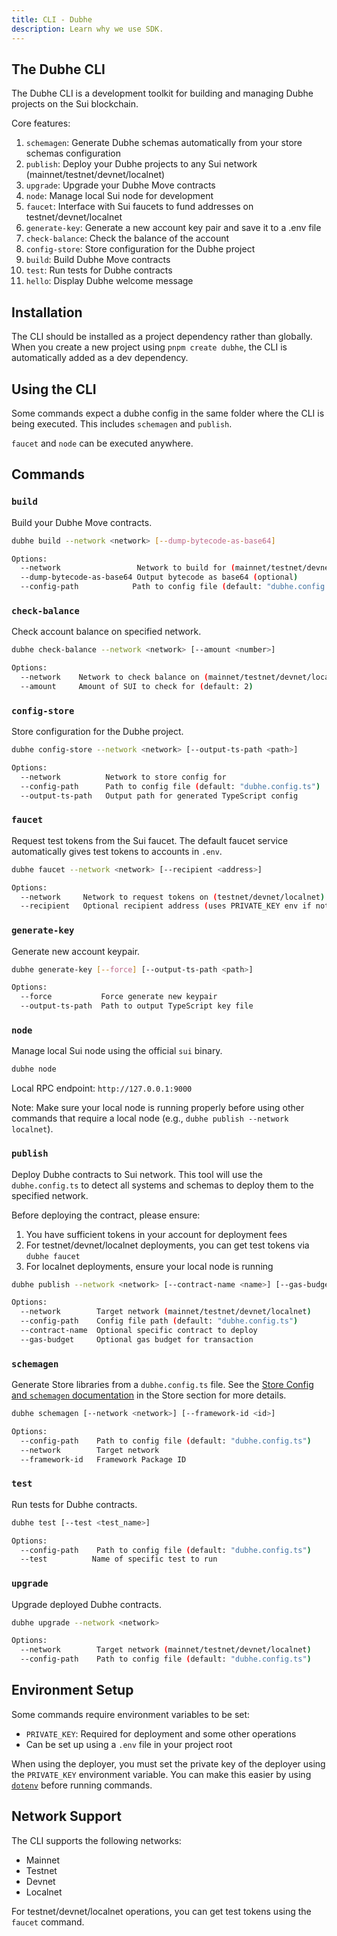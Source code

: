```yaml
---
title: CLI - Dubhe
description: Learn why we use SDK.
---
```


## The Dubhe CLI

The Dubhe CLI is a development toolkit for building and managing Dubhe projects on the Sui blockchain.

Core features:

1. `schemagen`: Generate Dubhe schemas automatically from your store schemas configuration
2. `publish`: Deploy your Dubhe projects to any Sui network (mainnet/testnet/devnet/localnet)
3. `upgrade`: Upgrade your Dubhe Move contracts
4. `node`: Manage local Sui node for development
5. `faucet`: Interface with Sui faucets to fund addresses on testnet/devnet/localnet
6. `generate-key`: Generate a new account key pair and save it to a .env file
7. `check-balance`: Check the balance of the account
8. `config-store`: Store configuration for the Dubhe project
9. `build`: Build Dubhe Move contracts
10. `test`: Run tests for Dubhe contracts
11. `hello`: Display Dubhe welcome message

## Installation

The CLI should be installed as a project dependency rather than globally. When you create a new project using `pnpm create dubhe`, the CLI is automatically added as a dev dependency.

## Using the CLI

Some commands expect a dubhe config in the same folder where the CLI is being executed. This includes `schemagen` and `publish`.

`faucet` and `node` can be executed anywhere.

## Commands

### `build`

Build your Dubhe Move contracts.

```bash
dubhe build --network <network> [--dump-bytecode-as-base64]

Options:
  --network                 Network to build for (mainnet/testnet/devnet/localnet)
  --dump-bytecode-as-base64 Output bytecode as base64 (optional)
  --config-path            Path to config file (default: "dubhe.config.ts")
```

### `check-balance`

Check account balance on specified network.

```bash
dubhe check-balance --network <network> [--amount <number>]

Options:
  --network    Network to check balance on (mainnet/testnet/devnet/localnet)
  --amount     Amount of SUI to check for (default: 2)
```

### `config-store`

Store configuration for the Dubhe project.

```bash
dubhe config-store --network <network> [--output-ts-path <path>]

Options:
  --network          Network to store config for
  --config-path      Path to config file (default: "dubhe.config.ts")
  --output-ts-path   Output path for generated TypeScript config
```

### `faucet`

Request test tokens from the Sui faucet. The default faucet service automatically gives test tokens to accounts in `.env`.

```bash
dubhe faucet --network <network> [--recipient <address>]

Options:
  --network     Network to request tokens on (testnet/devnet/localnet)
  --recipient   Optional recipient address (uses PRIVATE_KEY env if not specified)
```

### `generate-key`

Generate new account keypair.

```bash
dubhe generate-key [--force] [--output-ts-path <path>]

Options:
  --force           Force generate new keypair
  --output-ts-path  Path to output TypeScript key file
```

### `node`

Manage local Sui node using the official `sui` binary.

```bash
dubhe node
```

Local RPC endpoint: `http://127.0.0.1:9000`

Note: Make sure your local node is running properly before using other commands that require a local node (e.g., `dubhe publish --network localnet`).

### `publish`

Deploy Dubhe contracts to Sui network. This tool will use the `dubhe.config.ts` to detect all systems and schemas to deploy them to the specified network.

Before deploying the contract, please ensure:

1. You have sufficient tokens in your account for deployment fees
2. For testnet/devnet/localnet deployments, you can get test tokens via `dubhe faucet`
3. For localnet deployments, ensure your local node is running

```bash
dubhe publish --network <network> [--contract-name <name>] [--gas-budget <number>]

Options:
  --network        Target network (mainnet/testnet/devnet/localnet)
  --config-path    Config file path (default: "dubhe.config.ts")
  --contract-name  Optional specific contract to deploy
  --gas-budget     Optional gas budget for transaction
```

### `schemagen`

Generate Store libraries from a `dubhe.config.ts` file. See the [Store Config and `schemagen` documentation](../schemas/config) in the Store section for more details.

```bash
dubhe schemagen [--network <network>] [--framework-id <id>]

Options:
  --config-path    Path to config file (default: "dubhe.config.ts")
  --network        Target network
  --framework-id   Framework Package ID
```

### `test`

Run tests for Dubhe contracts.

```bash
dubhe test [--test <test_name>]

Options:
  --config-path    Path to config file (default: "dubhe.config.ts")
  --test          Name of specific test to run
```

### `upgrade`

Upgrade deployed Dubhe contracts.

```bash
dubhe upgrade --network <network>

Options:
  --network        Target network (mainnet/testnet/devnet/localnet)
  --config-path    Path to config file (default: "dubhe.config.ts")
```

## Environment Setup

Some commands require environment variables to be set:

- `PRIVATE_KEY`: Required for deployment and some other operations
- Can be set up using a `.env` file in your project root

When using the deployer, you must set the private key of the deployer using the `PRIVATE_KEY` environment variable. You can make this easier by using [`dotenv`](https://www.npmjs.com/package/dotenv) before running commands.

## Network Support

The CLI supports the following networks:

- Mainnet
- Testnet
- Devnet
- Localnet

For testnet/devnet/localnet operations, you can get test tokens using the `faucet` command.
